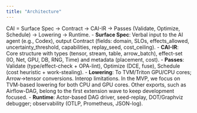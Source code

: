 ```yaml
---
title: "Architecture"
---
```


CAI = Surface Spec → Contract → CAI-IR → Passes (Validate, Optimize, Schedule) → Lowering → Runtime.
- **Surface Spec**: Verbal input to the AI agent (e.g., Codex), output Contract (fields: domain, SLOs, effects_allowed, uncertainty_threshold, capabilities, replay_seed, cost_ceiling).
- **CAI-IR**: Core structure with types (tensor, stream, table, arrow_batch), effect-set (IO, Net, GPU, DB, RNG, Time) and metadata (placement, cost).
- **Passes**: Validate (type/effect-check + OPA-lint), Optimize (DCE, fuse), Schedule (cost heuristic + work-stealing).
- **Lowering**: To TVM/Triton GPU/CPU cores; Arrow→tensor conversions. Interop limitations. In the MVP, we focus on TVM-based lowering for both CPU and GPU cores. Other exports, such as Airflow-DAG, belong to the first extension wave to keep development focused.
- **Runtime**: Actor-based DAG driver, seed-replay, DOT/Graphviz debugger; observability (OTLP, Prometheus, JSON-log).